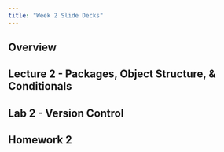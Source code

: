 ```yaml
---
title: "Week 2 Slide Decks"
---
```


## Overview



## Lecture 2 - Packages, Object Structure, & Conditionals



## Lab 2 - Version Control



## Homework 2


